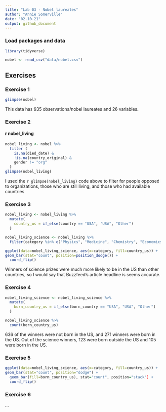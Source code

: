 ```yaml
---
title: "Lab 03 - Nobel laureates"
author: "Annie Somerville"
date: "02.10.21"
output: github_document
---
```


### Load packages and data

```r
library(tidyverse) 
```

```r
nobel <- read_csv("data/nobel.csv")
```

## Exercises

### Exercise 1

```r
glimpse(nobel)
```
This data has 935 observations/nobel laureates and 26 variables.

### Exercise 2


#### r nobel_living
``` r
nobel_living <- nobel %>%
  filter (
    is.na(died_date) &
    !is.na(country_original) &
    gender != "org"
  )
glimpse(nobel_living)
```

I used the `r glimpse(nobel_living)` code above to filter for people opposed to organizations, those who are still living, and those who had available countries.

### Exercise 3

``` r
nobel_living <- nobel_living %>%
  mutate(
    country_us = if_else(country == "USA", "USA", "Other")
  )
```

``` r
nobel_living_science <- nobel_living %>%
  filter(category %in% c("Physics", "Medicine", "Chemistry", "Economics"))
```


``` r
ggplot(data=nobel_living_science, aes(x=category, fill=country_us)) +
geom_bar(stat="count", position=position_dodge()) +
  coord_flip()
```

Winners of science prizes were much more likely to be in the US than other countries, so I would say that Buzzfeed's article headline is seems accurate.


### Exercise 4

``` r
nobel_living_science <- nobel_living_science %>%
  mutate(
    born_country_us = if_else(born_country == "USA", "USA", "Other")
  )

nobel_living_science %>%
  count(born_country_us)
```

636 of the winners were not born in the US, and 271 winners were born in the US. Out of the science winners, 123 were born outside the US and 105 were born in the US.

### Exercise 5

``` r

ggplot(data=nobel_living_science, aes(x=category, fill=country_us)) +
geom_bar(stat="count", position="dodge") +
  geom_bar(fill=born_country_us), stat="count", position="stack") +
  coord_flip()
```

### Exercise 6

...
